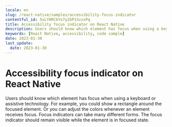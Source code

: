 ```yaml
---
locale: en
slug: /react-native/samples/accessibility-focus-indicator
contentful_id: 5xLY0RCbYo7y2bP1SvzxPq
title: Accessibility focus indicator on React Native
description: Users should know which element has focus when using a keyboard or assistive technology.
keywords: [React Native, accessibility, code sample]
date: 2023-01-30
last_update:
  date: 2023-01-30
---
```


# Accessibility focus indicator on React Native

Users should know which element has focus when using a keyboard or assistive technology. For example, you could show a rectangle around the focused element. Or you can adjust the colors whenever an element receives focus. Focus indicators can take many different forms. The focus indicator should remain visible while the element is in focused state.

<CodeSample id="accessibility-focus-indicator" locale="en" platform="react native"/>
